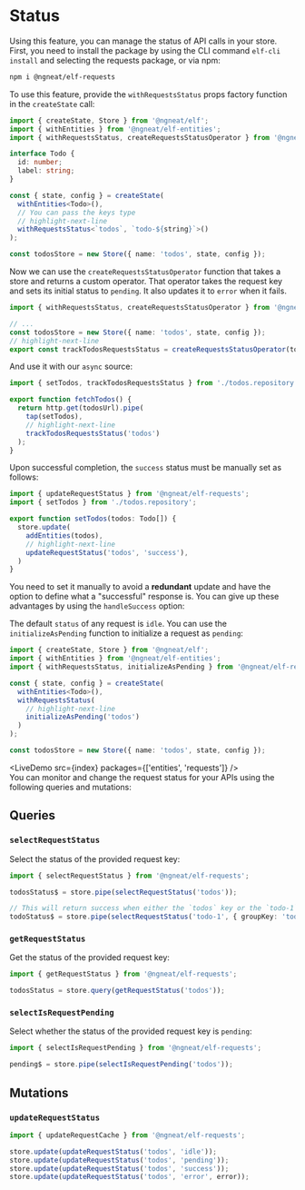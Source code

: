 # Status


Using this feature, you can manage the status of API calls in your store. First, you need to install the package by
using the CLI command `elf-cli install` and selecting the requests package, or via npm:

```bash
npm i @ngneat/elf-requests
```

To use this feature, provide the `withRequestsStatus` props factory function in the `createState` call:

```ts title="todos.repository"
import { createState, Store } from '@ngneat/elf';
import { withEntities } from '@ngneat/elf-entities';
import { withRequestsStatus, createRequestsStatusOperator } from '@ngneat/elf-requests';

interface Todo {
  id: number;
  label: string;
}

const { state, config } = createState(
  withEntities<Todo>(),
  // You can pass the keys type
  // highlight-next-line
  withRequestsStatus<`todos`, `todo-${string}`>()
);

const todosStore = new Store({ name: 'todos', state, config });
```

Now we can use the `createRequestsStatusOperator` function that takes a store and returns a custom operator. That operator takes the request key and sets its initial status to `pending`. It also updates it to `error` when it fails.

```ts title="todos.repository"
import { withRequestsStatus, createRequestsStatusOperator } from '@ngneat/elf-requests';

// ...
const todosStore = new Store({ name: 'todos', state, config });
// highlight-next-line
export const trackTodosRequestsStatus = createRequestsStatusOperator(todosStore);
```

And use it with our `async` source:

```ts title="todos.service.ts"
import { setTodos, trackTodosRequestsStatus } from './todos.repository';

export function fetchTodos() {
  return http.get(todosUrl).pipe(
    tap(setTodos),
    // highlight-next-line
    trackTodosRequestsStatus('todos')
  );
}
```

Upon successful completion, the `success` status must be manually set as follows:

```ts title="todos.repository.ts"
import { updateRequestStatus } from '@ngneat/elf-requests';
import { setTodos } from './todos.repository';

export function setTodos(todos: Todo[]) {
  store.update(
    addEntities(todos),
    // highlight-next-line
    updateRequestStatus('todos', 'success'),
  )
}
```

You need to set it manually to avoid a **redundant** update and have the option to define what a "successful" response is. You can give up these advantages by using the `handleSuccess` option:

The default `status` of any request is `idle`. You can use the `initializeAsPending` function to initialize a request as `pending`:

```ts
import { createState, Store } from '@ngneat/elf';
import { withEntities } from '@ngneat/elf-entities';
import { withRequestsStatus, initializeAsPending } from '@ngneat/elf-requests';

const { state, config } = createState(
  withEntities<Todo>(),
  withRequestsStatus(
    // highlight-next-line
    initializeAsPending('todos')
  )
);

const todosStore = new Store({ name: 'todos', state, config });
```


<LiveDemo src={index} packages={['entities', 'requests']} />
<br />
You can monitor and change the request status for your APIs using the following
queries and mutations:

## Queries

### `selectRequestStatus`

Select the status of the provided request key:

```ts
import { selectRequestStatus } from '@ngneat/elf-requests';

todosStatus$ = store.pipe(selectRequestStatus('todos'));

// This will return success when either the `todos` key or the `todo-1` key is succeeded
todoStatus$ = store.pipe(selectRequestStatus('todo-1', { groupKey: 'todos' }));
```

### `getRequestStatus`

Get the status of the provided request key:

```ts
import { getRequestStatus } from '@ngneat/elf-requests';

todosStatus = store.query(getRequestStatus('todos'));
```

### `selectIsRequestPending`

Select whether the status of the provided request key is `pending`:

```ts
import { selectIsRequestPending } from '@ngneat/elf-requests';

pending$ = store.pipe(selectIsRequestPending('todos'));
```

## Mutations

### `updateRequestStatus`

```ts
import { updateRequestCache } from '@ngneat/elf-requests';

store.update(updateRequestStatus('todos', 'idle'));
store.update(updateRequestStatus('todos', 'pending'));
store.update(updateRequestStatus('todos', 'success'));
store.update(updateRequestStatus('todos', 'error', error));
```